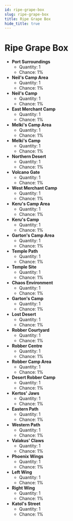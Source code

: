---
id: ripe-grape-box
slug: ripe-grape-box
title: Ripe Grape Box
hide_title: true
---


# <ItemIcon iconId="2382"/> Ripe Grape Box
- **Port Surroundings**
	- Quantity: 1
	- Chance: 1%
- **Neil's Camp Area**
	- Quantity: 1
	- Chance: 1%
- **Neil's Camp**
	- Quantity: 1
	- Chance: 1%
- **East Merchant Camp**
	- Quantity: 1
	- Chance: 1%
- **Melki's Camp Area**
	- Quantity: 1
	- Chance: 1%
- **Melki's Camp**
	- Quantity: 1
	- Chance: 1%
- **Northern Desert**
	- Quantity: 1
	- Chance: 1%
- **Volcano Gate**
	- Quantity: 1
	- Chance: 1%
- **West Merchant Camp**
	- Quantity: 1
	- Chance: 1%
- **Keru's Camp Area**
	- Quantity: 1
	- Chance: 1%
- **Keru's Camp**
	- Quantity: 1
	- Chance: 1%
- **Garton's Camp Area**
	- Quantity: 1
	- Chance: 1%
- **Temple Path**
	- Quantity: 1
	- Chance: 1%
- **Temple Site**
	- Quantity: 1
	- Chance: 1%
- **Chaos Environment**
	- Quantity: 1
	- Chance: 1%
- **Garton's Camp**
	- Quantity: 1
	- Chance: 1%
- **Lost Desert**
	- Quantity: 1
	- Chance: 1%
- **Robber Courtyard**
	- Quantity: 1
	- Chance: 1%
- **Robber Centre**
	- Quantity: 1
	- Chance: 1%
- **Robber Camp Area**
	- Quantity: 1
	- Chance: 1%
- **Desert Robber Camp**
	- Quantity: 1
	- Chance: 1%
- **Kertos' Jaws**
	- Quantity: 1
	- Chance: 1%
- **Eastern Path**
	- Quantity: 1
	- Chance: 1%
- **Western Path**
	- Quantity: 1
	- Chance: 1%
- **Valakus' Claws**
	- Quantity: 1
	- Chance: 1%
- **Phoenix Wings**
	- Quantity: 1
	- Chance: 1%
- **Left Wing**
	- Quantity: 1
	- Chance: 1%
- **Right Wing**
	- Quantity: 1
	- Chance: 1%
- **Katol's Street**
	- Quantity: 1
	- Chance: 1%

